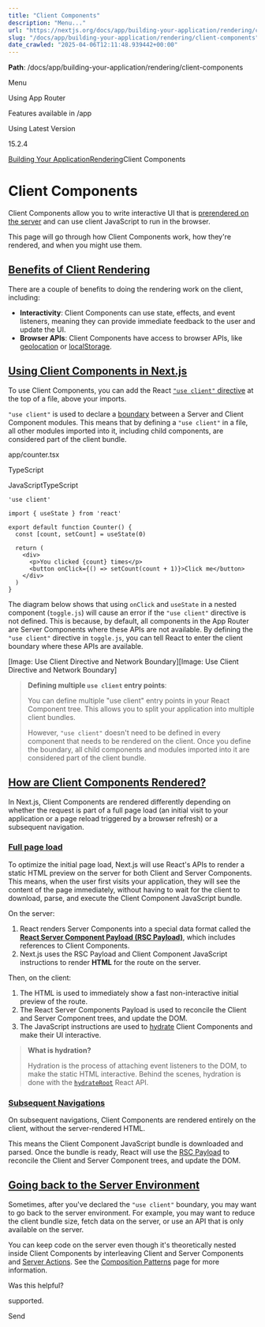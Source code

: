 ---
title: "Client Components"
description: "Menu..."
url: "https://nextjs.org/docs/app/building-your-application/rendering/client-components"
slug: "/docs/app/building-your-application/rendering/client-components"
date_crawled: "2025-04-06T12:11:48.939442+00:00"
---

**Path**: /docs/app/building-your-application/rendering/client-components

Menu

Using App Router

Features available in /app

Using Latest Version

15.2.4

[Building Your Application](/docs/app/building-your-application)[Rendering](/docs/app/building-your-application/rendering)Client Components

# Client Components

Client Components allow you to write interactive UI that is [prerendered on the server](https://github.com/reactwg/server-components/discussions/4) and can use client JavaScript to run in the browser.

This page will go through how Client Components work, how they're rendered, and when you might use them.

## [Benefits of Client Rendering](#benefits-of-client-rendering)

There are a couple of benefits to doing the rendering work on the client, including:

* **Interactivity**: Client Components can use state, effects, and event listeners, meaning they can provide immediate feedback to the user and update the UI.
* **Browser APIs**: Client Components have access to browser APIs, like [geolocation](https://developer.mozilla.org/docs/Web/API/Geolocation_API) or [localStorage](https://developer.mozilla.org/docs/Web/API/Window/localStorage).

## [Using Client Components in Next.js](#using-client-components-in-nextjs)

To use Client Components, you can add the React [`"use client"` directive](https://react.dev/reference/react/use-client) at the top of a file, above your imports.

`"use client"` is used to declare a [boundary](/docs/app/building-your-application/rendering#network-boundary) between a Server and Client Component modules. This means that by defining a `"use client"` in a file, all other modules imported into it, including child components, are considered part of the client bundle.

app/counter.tsx

TypeScript

JavaScriptTypeScript

```
'use client'
 
import { useState } from 'react'
 
export default function Counter() {
  const [count, setCount] = useState(0)
 
  return (
    <div>
      <p>You clicked {count} times</p>
      <button onClick={() => setCount(count + 1)}>Click me</button>
    </div>
  )
}
```

The diagram below shows that using `onClick` and `useState` in a nested component (`toggle.js`) will cause an error if the `"use client"` directive is not defined. This is because, by default, all components in the App Router are Server Components where these APIs are not available. By defining the `"use client"` directive in `toggle.js`, you can tell React to enter the client boundary where these APIs are available.

[Image: Use Client Directive and Network Boundary][Image: Use Client Directive and Network Boundary]
> **Defining multiple `use client` entry points**:
>
> You can define multiple "use client" entry points in your React Component tree. This allows you to split your application into multiple client bundles.
>
> However, `"use client"` doesn't need to be defined in every component that needs to be rendered on the client. Once you define the boundary, all child components and modules imported into it are considered part of the client bundle.

## [How are Client Components Rendered?](#how-are-client-components-rendered)

In Next.js, Client Components are rendered differently depending on whether the request is part of a full page load (an initial visit to your application or a page reload triggered by a browser refresh) or a subsequent navigation.

### [Full page load](#full-page-load)

To optimize the initial page load, Next.js will use React's APIs to render a static HTML preview on the server for both Client and Server Components. This means, when the user first visits your application, they will see the content of the page immediately, without having to wait for the client to download, parse, and execute the Client Component JavaScript bundle.

On the server:

1. React renders Server Components into a special data format called the [**React Server Component Payload (RSC Payload)**](/docs/app/building-your-application/rendering/server-components#what-is-the-react-server-component-payload-rsc), which includes references to Client Components.
2. Next.js uses the RSC Payload and Client Component JavaScript instructions to render **HTML** for the route on the server.

Then, on the client:

1. The HTML is used to immediately show a fast non-interactive initial preview of the route.
2. The React Server Components Payload is used to reconcile the Client and Server Component trees, and update the DOM.
3. The JavaScript instructions are used to [hydrate](https://react.dev/reference/react-dom/client/hydrateRoot) Client Components and make their UI interactive.

> **What is hydration?**
>
> Hydration is the process of attaching event listeners to the DOM, to make the static HTML interactive. Behind the scenes, hydration is done with the [`hydrateRoot`](https://react.dev/reference/react-dom/client/hydrateRoot) React API.

### [Subsequent Navigations](#subsequent-navigations)

On subsequent navigations, Client Components are rendered entirely on the client, without the server-rendered HTML.

This means the Client Component JavaScript bundle is downloaded and parsed. Once the bundle is ready, React will use the [RSC Payload](/docs/app/building-your-application/rendering/server-components#what-is-the-react-server-component-payload-rsc) to reconcile the Client and Server Component trees, and update the DOM.

## [Going back to the Server Environment](#going-back-to-the-server-environment)

Sometimes, after you've declared the `"use client"` boundary, you may want to go back to the server environment. For example, you may want to reduce the client bundle size, fetch data on the server, or use an API that is only available on the server.

You can keep code on the server even though it's theoretically nested inside Client Components by interleaving Client and Server Components and [Server Actions](/docs/app/building-your-application/data-fetching/server-actions-and-mutations). See the [Composition Patterns](/docs/app/building-your-application/rendering/composition-patterns) page for more information.

Was this helpful?

supported.

Send